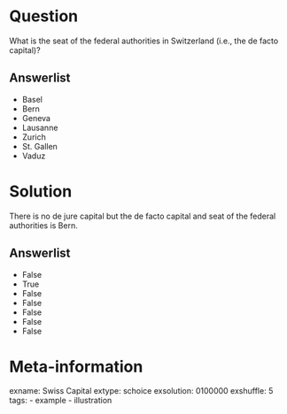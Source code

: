 <!-- Einfache, dynamische Aufgabe (Single Choice); es gibt mehr Antwortoptionen als dargestellte Antworten. -->



Question
========
What is the seat of the federal authorities in Switzerland (i.e., the de facto capital)?

Answerlist
----------
* Basel
* Bern
* Geneva
* Lausanne
* Zurich
* St. Gallen
* Vaduz


Solution
========
There is no de jure capital but the de facto capital and seat of the federal authorities is Bern.

Answerlist
----------
* False
* True
* False
* False
* False
* False
* False


Meta-information
================
exname: Swiss Capital
extype: schoice
exsolution: 0100000
exshuffle: 5
tags:
- example
- illustration

